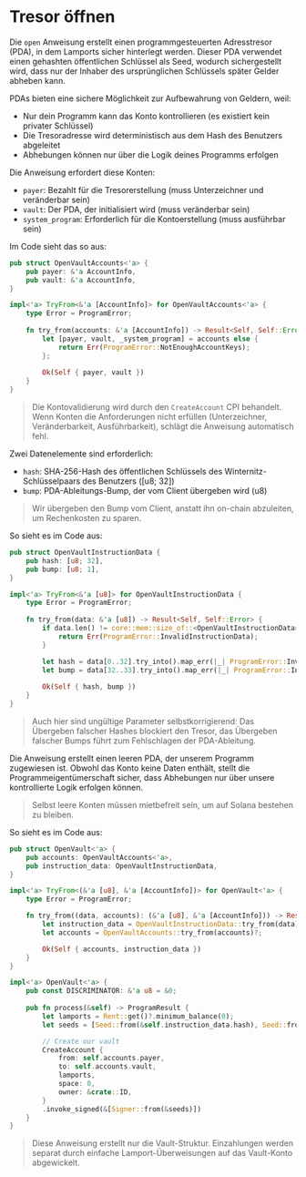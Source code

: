 # Tresor öffnen

Die `open` Anweisung erstellt einen programmgesteuerten Adresstresor (PDA), in dem Lamports sicher hinterlegt werden. Dieser PDA verwendet einen gehashten öffentlichen Schlüssel als Seed, wodurch sichergestellt wird, dass nur der Inhaber des ursprünglichen Schlüssels später Gelder abheben kann.

PDAs bieten eine sichere Möglichkeit zur Aufbewahrung von Geldern, weil:
- Nur dein Programm kann das Konto kontrollieren (es existiert kein privater Schlüssel)
- Die Tresoradresse wird deterministisch aus dem Hash des Benutzers abgeleitet
- Abhebungen können nur über die Logik deines Programms erfolgen

<ArticleSection name="Erforderliche Konten" id="required-accounts" level="h2" />

Die Anweisung erfordert diese Konten:
- `payer`: Bezahlt für die Tresorerstellung (muss Unterzeichner und veränderbar sein)
- `vault`: Der PDA, der initialisiert wird (muss veränderbar sein)  
- `system_program`: Erforderlich für die Kontoerstellung (muss ausführbar sein)

Im Code sieht das so aus:

```rust
pub struct OpenVaultAccounts<'a> {
    pub payer: &'a AccountInfo,
    pub vault: &'a AccountInfo,
}

impl<'a> TryFrom<&'a [AccountInfo]> for OpenVaultAccounts<'a> {
    type Error = ProgramError;
 
    fn try_from(accounts: &'a [AccountInfo]) -> Result<Self, Self::Error> {
        let [payer, vault, _system_program] = accounts else {
            return Err(ProgramError::NotEnoughAccountKeys);
        };
 
        Ok(Self { payer, vault })
    }
}
```

> Die Kontovalidierung wird durch den `CreateAccount` CPI behandelt. Wenn Konten die Anforderungen nicht erfüllen (Unterzeichner, Veränderbarkeit, Ausführbarkeit), schlägt die Anweisung automatisch fehl.

<ArticleSection name="Anweisungsdaten" id="instruction-data" level="h2" />

Zwei Datenelemente sind erforderlich:
- `hash`: SHA-256-Hash des öffentlichen Schlüssels des Winternitz-Schlüsselpaars des Benutzers ([u8; 32])
- `bump`: PDA-Ableitungs-Bump, der vom Client übergeben wird (u8)

> Wir übergeben den Bump vom Client, anstatt ihn on-chain abzuleiten, um Rechenkosten zu sparen.

So sieht es im Code aus:

```rust
pub struct OpenVaultInstructionData {
    pub hash: [u8; 32],
    pub bump: [u8; 1],
}

impl<'a> TryFrom<&'a [u8]> for OpenVaultInstructionData {
    type Error = ProgramError;
 
    fn try_from(data: &'a [u8]) -> Result<Self, Self::Error> {
        if data.len() != core::mem::size_of::<OpenVaultInstructionData>() {
            return Err(ProgramError::InvalidInstructionData);
        }

        let hash = data[0..32].try_into().map_err(|_| ProgramError::InvalidInstructionData)?;
        let bump = data[32..33].try_into().map_err(|_| ProgramError::InvalidInstructionData)?;
 
        Ok(Self { hash, bump })
    }
}
```

> Auch hier sind ungültige Parameter selbstkorrigierend: Das Übergeben falscher Hashes blockiert den Tresor, das Übergeben falscher Bumps führt zum Fehlschlagen der PDA-Ableitung.

<ArticleSection name="Anweisungslogik" id="instruction-logic" level="h2" />

Die Anweisung erstellt einen leeren PDA, der unserem Programm zugewiesen ist. Obwohl das Konto keine Daten enthält, stellt die Programmeigentümerschaft sicher, dass Abhebungen nur über unsere kontrollierte Logik erfolgen können.

> Selbst leere Konten müssen mietbefreit sein, um auf Solana bestehen zu bleiben.

So sieht es im Code aus:

```rust
pub struct OpenVault<'a> {
    pub accounts: OpenVaultAccounts<'a>,
    pub instruction_data: OpenVaultInstructionData,
}

impl<'a> TryFrom<(&'a [u8], &'a [AccountInfo])> for OpenVault<'a> {
    type Error = ProgramError;

    fn try_from((data, accounts): (&'a [u8], &'a [AccountInfo])) -> Result<Self, Self::Error> {
        let instruction_data = OpenVaultInstructionData::try_from(data)?;
        let accounts = OpenVaultAccounts::try_from(accounts)?;

        Ok(Self { accounts, instruction_data })
    }
}

impl<'a> OpenVault<'a> {
    pub const DISCRIMINATOR: &'a u8 = &0;
 
    pub fn process(&self) -> ProgramResult {
        let lamports = Rent::get()?.minimum_balance(0);
        let seeds = [Seed::from(&self.instruction_data.hash), Seed::from(&self.instruction_data.bump)];

        // Create our vault
        CreateAccount {
            from: self.accounts.payer,
            to: self.accounts.vault,
            lamports,
            space: 0,
            owner: &crate::ID,
        }
        .invoke_signed(&[Signer::from(&seeds)])
    }
}
```

> Diese Anweisung erstellt nur die Vault-Struktur. Einzahlungen werden separat durch einfache Lamport-Überweisungen auf das Vault-Konto abgewickelt.